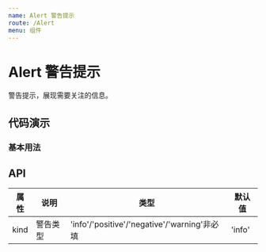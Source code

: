 ```yaml
---
name: Alert 警告提示
route: /Alert
menu: 组件
---
```



# Alert 警告提示

警告提示，展现需要关注的信息。

## 代码演示

### 基本用法

<RbBox code={BasicDemoCode} title="基本用法" desc="使用kind控制Alert类型">
    <BasicDemo />
</RbBox>

## API

| 属性 | 说明     | 类型                                         | 默认值 |
| ---- | -------- | -------------------------------------------- | ------ |
| kind | 警告类型 | 'info'/'positive'/'negative'/'warning'非必填 | 'info' |
